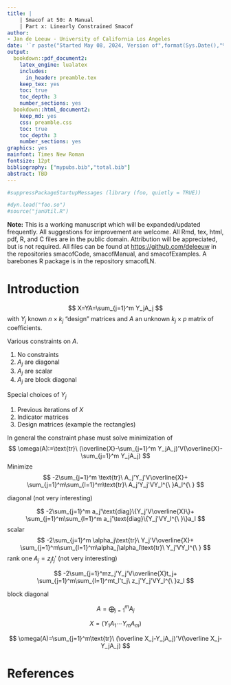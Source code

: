 ```yaml
---
title: |
    | Smacof at 50: A Manual
    | Part x: Linearly Constrained Smacof
author: 
- Jan de Leeuw - University of California Los Angeles
date: '`r paste("Started May 08, 2024, Version of",format(Sys.Date(),"%B %d, %Y"))`'
output:
  bookdown::pdf_document2:
    latex_engine: lualatex 
    includes:
      in_header: preamble.tex
    keep_tex: yes
    toc: true
    toc_depth: 3
    number_sections: yes
  bookdown::html_document2:
    keep_md: yes
    css: preamble.css
    toc: true
    toc_depth: 3
    number_sections: yes
graphics: yes
mainfont: Times New Roman
fontsize: 12pt
bibliography: ["mypubs.bib","total.bib"]
abstract: TBD
---
```

```r
#suppressPackageStartupMessages (library (foo, quietly = TRUE))
```

```r
#dyn.load("foo.so")
#source("janUtil.R")
```


**Note:** This is a working manuscript which will be expanded/updated
frequently. All suggestions for improvement are welcome. All Rmd, tex,
html, pdf, R, and C files are in the public domain. Attribution will be
appreciated, but is not required. All files can be found at
<https://github.com/deleeuw> in the repositories smacofCode, smacofManual,
and smacofExamples. A barebones R package is in the repository
smacofLN.

# Introduction

$$
X=YA=\sum_{j=1}^m Y_jA_j
$$
with $Y_j$  known $n\times k_j$ "design" matrices and $A$
an unknown $k_j\times p$ matrix of coefficients.

Various constraints on $A$.

1. No constraints
2. $A_j$ are diagonal
2. $A_j$ are scalar
3. $A_j$ are block diagonal

Special choices of $Y_j$

1. Previous iterations of $X$
2. Indicator matrices
3. Design matrices (example the rectangles)

In general the constraint phase must solve minimization of
$$
\omega(A):=\text{tr}\ (\overline{X}-\sum_{j=1}^m Y_jA_j)'V(\overline{X}-\sum_{j=1}^m Y_jA_j)
$$
Minimize
$$
-2\sum_{j=1}^m \text{tr}\ A_j'Y_j'V\overline{X}+
\sum_{j=1}^m\sum_{l=1}^m\text{tr}\ A_j'Y_j'VY_l^{\ }A_l^{\ }
$$

diagonal (not very interesting)

$$
-2\sum_{j=1}^m a_j'\text{diag}\{Y_j'V\overline{X}\}+
\sum_{j=1}^m\sum_{l=1}^m a_j'\text{diag}\{Y_j'VY_l^{\ }\}a_l
$$
scalar
$$
-2\sum_{j=1}^m \alpha_j\text{tr}\ Y_j'V\overline{X}+
\sum_{j=1}^m\sum_{l=1}^m\alpha_j\alpha_l\text{tr}\ Y_j'VY_l^{\ }
$$
rank one $A_j=z_jt_j'$ (not very interesting)


$$
-2\sum_{j=1}^mz_j'Y_j'V\overline{X}t_j+
\sum_{j=1}^m\sum_{l=1}^mt_l't_j\ z_j'Y_j'VY_l^{\ }z_l
$$

block diagonal

$$
A=\bigoplus_{j=1}^m A_j
$$

$$
X=(Y_1A_1\cdots Y_mA_m)
$$

$$
\omega(A)=\sum_{j=1}^m\text{tr}\ (\overline X_j-Y_jA_j)'V(\overline X_j-Y_jA_j)
$$


# References
